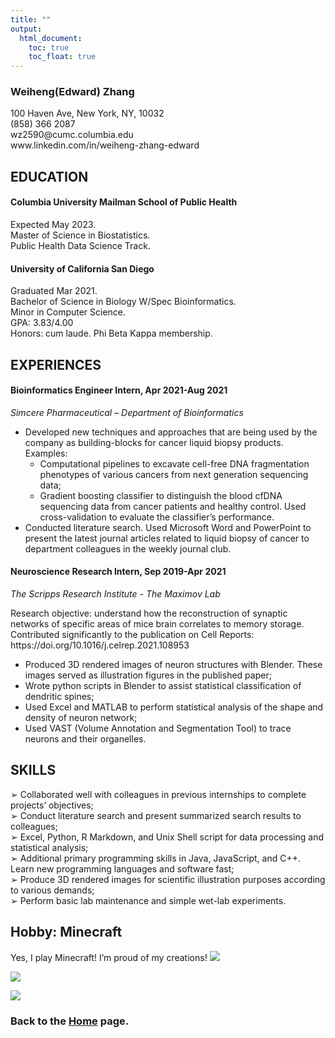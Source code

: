 ```yaml
---
title: ""
output: 
  html_document:
    toc: true
    toc_float: true
---
```

### **Weiheng(Edward) Zhang**  
100 Haven Ave, New York, NY, 10032  
(858) 366 2087  
wz2590@cumc.columbia.edu  
www.linkedin.com/in/weiheng-zhang-edward  
  
  
## **EDUCATION**
#### **Columbia University Mailman School of Public Health** 
Expected May 2023.  
Master of Science in Biostatistics.  
Public Health Data Science Track.    
  
#### **University of California San Diego**   
Graduated Mar 2021.  
Bachelor of Science in Biology W/Spec Bioinformatics.  
Minor in Computer Science.  
GPA: 3.83/4.00  
Honors: cum laude. Phi Beta Kappa membership.  
  
  
## **EXPERIENCES**  
#### **Bioinformatics Engineer Intern, Apr 2021-Aug 2021**  

*Simcere Pharmaceutical – Department of Bioinformatics*  

* Developed new techniques and approaches that are being used by the company as building-blocks for cancer liquid biopsy products. Examples:  
  * Computational pipelines to excavate cell-free DNA fragmentation phenotypes of various cancers from next generation sequencing data;  
  * Gradient boosting classifier to distinguish the blood cfDNA sequencing data from cancer patients and healthy control. Used cross-validation to evaluate the classifier’s performance.  
* Conducted literature search. Used Microsoft Word and PowerPoint to present the latest journal articles related to liquid biopsy of cancer to department colleagues in the weekly journal club.  
  
#### **Neuroscience Research Intern, Sep 2019-Apr 2021**  
*The Scripps Research Institute - The Maximov Lab*
  
Research objective: understand how the reconstruction of synaptic networks of specific areas of mice brain correlates to memory storage.  
Contributed significantly to the publication on Cell Reports: https://doi.org/10.1016/j.celrep.2021.108953  

* Produced 3D rendered images of neuron structures with Blender. These images served as illustration figures in the published paper;  
* Wrote python scripts in Blender to assist statistical classification of dendritic spines;  
* Used Excel and MATLAB to perform statistical analysis of the shape and density of neuron network;  
* Used VAST (Volume Annotation and Segmentation Tool) to trace neurons and their organelles.  
  
  
## **SKILLS**  
➢ Collaborated well with colleagues in previous internships to complete projects’ objectives;  
➢ Conduct literature search and present summarized search results to colleagues;  
➢ Excel, Python, R Markdown, and Unix Shell script for data processing and statistical analysis;  
➢ Additional primary programming skills in Java, JavaScript, and C++. Learn new programming languages and software fast;  
➢ Produce 3D rendered images for scientific illustration purposes according to various demands;  
➢ Perform basic lab maintenance and simple wet-lab experiments.  
  
  
## **Hobby: Minecraft**
Yes, I play Minecraft! I'm proud of my creations!
![](./images/creation1.png)  
  
![](./images/creation2.png)  
  
![](./images/creation3.png)  

  
  
  
### Back to the [Home](index.html) page.